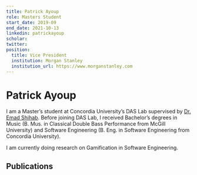 ```yaml
---
title: Patrick Ayoup
role: Masters Student
start_date: 2019-09
end_date: 2021-10-13
linkedin: patrickayoup
scholar:
twitter:
position:
  title: Vice President
  institution: Morgan Stanley
  institution_url: https://www.morganstanley.com
---
```


# Patrick Ayoup

I am a Master’s student at Concordia University’s DAS Lab supervised by [Dr. Emad Shihab](/members/emad-shihab/). Before joining DAS Lab, I received Bachelor’s degrees in Music (B. Mus. in Classical Double Bass Performance from McGill University) and Software Engineering (B. Eng. in Software Engineering from Concordia University).

I am currently doing research on Gamification in Software Engineering.

## Publications


<AuthorPublications firstname="Patrick" lastname="Ayoup" />
